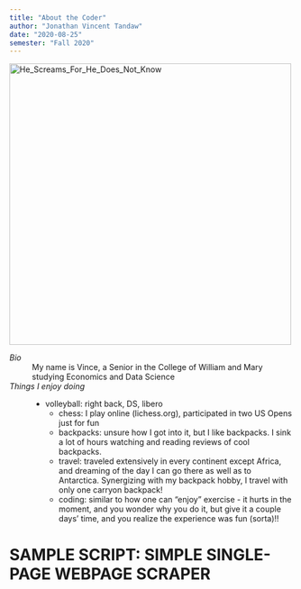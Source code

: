 ```yaml
---
title: "About the Coder"
author: "Jonathan Vincent Tandaw"
date: "2020-08-25"
semester: "Fall 2020"
---
```

![](https://i.kym-cdn.com/photos/images/original/001/511/537/e08.png "He_Screams_For_He_Does_Not_Know"){width=500 height=500}

*Bio*
: My name is Vince, a Senior in the College of William and Mary studying Economics and Data Science

*Things I enjoy doing*
: - volleyball: right back, DS, libero
  - chess: I play online (lichess.org), participated in two US Opens just for fun
  - backpacks: unsure how I got into it, but I like backpacks. I sink a lot of hours watching and reading reviews of cool backpacks.
  - travel: traveled extensively in every continent except Africa, and dreaming of the day I can go there as well as to Antarctica.
  Synergizing with my backpack hobby, I travel with only one carryon backpack!
  - coding: similar to how one can "enjoy" exercise - it hurts in the moment, and you wonder why you do it, but give it a couple days' time,
  and you realize the experience was fun (sorta)!!

# SAMPLE SCRIPT: SIMPLE SINGLE-PAGE WEBPAGE SCRAPER #

             
